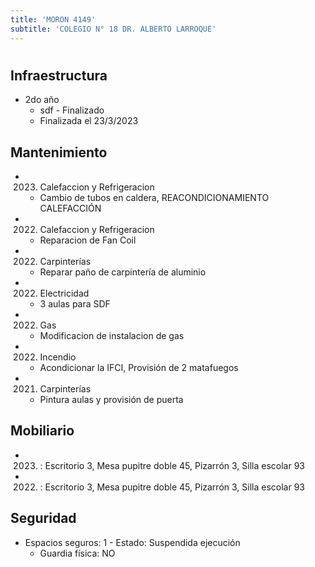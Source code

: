 ```yaml
---
title: 'MORON 4149'
subtitle: 'COLEGIO N° 18 DR. ALBERTO LARROQUE'
---
```


#
## Infraestructura

* 2do año 
    + sdf - Finalizado 
    + Finalizada el 23/3/2023 






## Mantenimiento

*  (2023) Calefaccion y Refrigeracion 
    + Cambio de tubos en caldera, REACONDICIONAMIENTO CALEFACCIÓN

*  (2022) Calefaccion y Refrigeracion 
    + Reparacion de Fan Coil

*  (2022) Carpinterías 
    + Reparar paño de carpintería de aluminio

*  (2022) Electricidad 
    + 3 aulas para SDF

*  (2022) Gas 
    + Modificacion de instalacion de gas

*  (2022) Incendio 
    + Acondicionar la IFCI, Provisión de 2 matafuegos

*  (2021) Carpinterías 
    + Pintura aulas y provisión de puerta





## Mobiliario

*  (2023) : Escritorio 3, Mesa pupitre doble 45, Pizarrón 3, Silla escolar 93 

*  (2022) : Escritorio 3, Mesa pupitre doble 45, Pizarrón 3, Silla escolar 93 





## Seguridad

*  Espacios seguros: 1 - Estado: Suspendida ejecución 
    + Guardia física: NO



